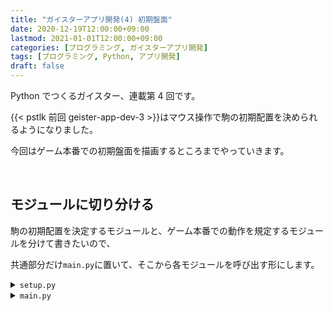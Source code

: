 ```yaml
---
title: "ガイスターアプリ開発(4) 初期盤面"
date: 2020-12-19T12:00:00+09:00
lastmod: 2021-01-01T12:00:00+09:00
categories: [プログラミング, ガイスターアプリ開発]
tags: [プログラミング, Python, アプリ開発]
draft: false
---
```


Python でつくるガイスター、連載第 4 回です。

{{< pstlk 前回 geister-app-dev-3 >}}はマウス操作で駒の初期配置を決められるようになりました。

今回はゲーム本番での初期盤面を描画するところまでやっていきます。

<!--more-->

<br/>

## モジュールに切り分ける

駒の初期配置を決定するモジュールと、ゲーム本番での動作を規定するモジュールを分けて書きたいので、

共通部分だけ`main.py`に置いて、そこから各モジュールを呼び出す形にします。

<details>
<summary><code>setup.py</code></summary><br/>
```py {name="setup.py"}
import sys

import pygame
from pygame.locals import *

from config import IVORY
import draw, mouse


def _check_color(colors):
    '''
    駒がすべて配置済みで赤と青が半分ずつあるか
    -> bool

    colors : list <- [str]
        色のリスト
    '''
    return (len(colors) == 8
        and len([s for s in colors if s == 'R'])
            == len([s for s in colors if s == 'B']))


def main(screen, font, select_snd, decide_snd, forbid_snd):
    # 配置を決定する側
    # 0 - 先攻, 1 - 後攻
    _state = 0
    # 決定された初期配置
    # [{(int, int): Piece}]
    _order = [{}, {}]

    while True:
        satisfied = _check_color(list(_order[_state].values()))

        screen.fill(IVORY)
        draw.setup(screen, font, _state, _order[_state], not satisfied)
        pygame.display.update()

        # イベントハンドリング
        for event in pygame.event.get():
            # 閉じるボタン
            if event.type == QUIT:
                pygame.quit()
                sys.exit()
            # マウスクリック
            if event.type == MOUSEBUTTONDOWN:
                # 左
                if event.button == 1:
                    _mouse_pos = event.pos
                    _square_pos = tuple(mouse.chcoord(_mouse_pos))

                    for i in range(1, 5):
                        for j in range(2, 4):
                            if _square_pos == (i, j):
                                select_snd.play()
                                _order[_state][(i, j)] = 'R'
                    
                    if mouse.on_area(*_mouse_pos, 500, 530, 80, 50):
                        if satisfied:
                            decide_snd.play()
                            _state += 1
                        else:
                            forbid_snd.play()
                # 右
                elif event.button == 3:
                    _mouse_pos = event.pos
                    _square_pos = tuple(mouse.chcoord(_mouse_pos))

                    for i in range(1, 5):
                        for j in range(2, 4):
                            if _square_pos == (i, j):
                                select_snd.play()
                                _order[_state][(i, j)] = 'B'
            # キー
            if event.type == KEYDOWN:
                # Esc キー
                if event.key == K_ESCAPE:
                    pygame.quit()
                    sys.exit()
```

</details>

<details>
<summary><code>game.py</code></summary><br/>
```py {name="game.py"}
import sys

import pygame
from pygame.locals import *

from config import IVORY


def main(screen):
    while True:
        screen.fill(IVORY)
        pygame.display.update()

        # イベントハンドリング
        for event in pygame.event.get():
            # 閉じるボタン
            if event.type == QUIT:
                pygame.quit()
                sys.exit()
            # キー
            if event.type == KEYDOWN:
                # Esc キー
                if event.key == K_ESCAPE:
                    pygame.quit()
                    sys.exit()
```

</details>

<details>
<summary><code>main.py</code></summary><br/>
```py {name="main.py", hl_lines=["21-22"]}
import sys

import pygame
from pygame.locals import *

from config import DISP_SIZE
import setup, game


if __name__ == '__main__':
    pygame.init()
    # 音声の設定
    snd = pygame.mixer.Sound
    select_snd = snd('./sounds/select.wav')
    decide_snd = snd('./sounds/decide.wav')
    forbid_snd = snd('./sounds/forbid.wav')

    pygame.display.set_caption('Geister')
    font = pygame.font.SysFont('hg丸ｺﾞｼｯｸmpro', 16)

    setup.main(screen, font, select_snd, decide_snd, forbid_snd)
    game.main(screen)
```

</details>

<br/>

`setup.py`での`while`ループが終了すれば`game.py`でのループが開始します。

<br/>

## 駒クラスを作成する

盤面のデータは、位置：駒の辞書型にすることにします。

駒はオブジェクトとして、どちら側の駒か、色は何かなどの属性を持たせます。

```py {name="piece.py"}
import numpy as np

class Piece:
    def __init__(self, color, side):
        self.color = color  # 赤('R') or 青('B')
        self.side = side    # 先攻(0) or 後攻(1)
    
    def __repr__(self):
        return self.color + str(self.side)
    
    def covering_squares(self, pos):
        '''
        可能な移動先のマスのリスト
        -> list <- [(int, int)]

        pos : tuple <- (int, int)
            現在の位置
        '''
        pos_ = np.asarray(pos) + [(0, 1), (0, -1), (-1, 0), (1, 0)]
        dest = [(x, y) for x, y in pos_ if 0 <= x <= 5 and 0 <= y <= 5]
        if self.color == 'B':
            if self.side == 0:
                if pos == (0, 0):
                    dest += [(0, -1)]
                if pos == (5, 0):
                    dest += [(5, -1)]
            elif self.side == 1:
                if pos == (0, 5):
                    dest += [(0, 6)]
                if pos == (5, 5):
                    dest += [(5, 6)]

        return dest
```

`__repr__`メソッドはデバッグのときに役立ちます。

`print`したときに出力される文字列を返しますが、これがないとオブジェクトidだけを返すので属性の情報がわかりづらくなります。

<br/>

`convering_squares`メソッドの条件分岐は、良いおばけが相手の陣地の角から脱出することができるようにするものです。

<br/>

## 初期盤面を生成する

プレイヤーの配置から初期盤面を生成する関数を作ります。

```py {name="setup.py"}
...
from piece import Piece
...

def _init_board(order1, order2):
    '''
    駒の配置から初期盤面を出力
    -> dict <- {(int, int): Piece}

    order1, order2 : dict <- {(int, int): str}
        駒の初期配置. order1 が先攻
    '''
    return {**{(5-x, 3-y): Piece(s, 1) for (x, y), s in order2.items()},
        **{(x, y+2): Piece(s, 0) for (x, y), s in order1.items()}}

```

盤面は左上が`(0, 0)`から右下が`(5, 5)`までで座標を取っていて、

駒の位置は先手が`(1, 4)`から`(4, 5)`、後手が`(1, 0)`から`(4, 1)`までとなります。

マウスで登録したときには左上`(1, 2)`、右下`(4, 3)`になっているので、座標を変換しています。

先手は平行移動だけですが、後手は180度回転もしています。

<br/>

これで`_init_board(*_order)`とすれば、初期盤面を返すことができます。

これを`setup.main()`の返り値として`main.py`に渡し、

さらに`game.py`に引数として渡すことで盤面を描画していきます。

```py {name="setup.py", hl_lines=[14]}
...
        # イベントハンドリング
        for event in pygame.event.get():
            ...
            # マウスクリック
            if event.type == MOUSEBUTTONDOWN:
                # 左
                if event.button == 1:
                    ...
                    
                    if mouse.on_area(*_mouse_pos, 500, 530, 80, 50):
                        if satisfied:
                            decide_snd.play()
                            if _state == 1: return _init_board(*_order)
                            _state += 1
                        ...
```

```py {name="main.py", hl_lines=["4-5"], inline_hl=[0:["0-1"], 1:["5-6"]]}
...
if __name__ == '__main__':
    ...
    orders = setup.main(screen, font, select_snd, decide_snd, forbid_snd)
    game.main(screen, orders)
```

```py {name="game.py", hl_lines=[2], inline_hl=[0:["4-5"]]}
...
def main(screen, orders):
    ...
```

### 盤面を描画する

さて、盤面を描画する関数を定義していきます。

ガイスターでは良いおばけが盤の角から外に出ると勝ちというルールがあるので、

角に矢印を描いています。

```py {name="draw.py"}
...
def _arrow(screen, coord, direction):
    '''
    矢印を描く

    screen : pygame.display.set_mode
    coord : tuple <- (int, int)
        矢先の座標
    direction : str <- 'U', 'D'
        'U' - 上, 'D' - 下
    '''
    assert direction == 'U' or direction == 'D',\
        'draw._arrow の引数 direction は "U", "D" の値を取ります'
    _coord = np.asarray(coord)
    if direction == 'D':
        pygame.draw.line(screen, BLACK,
            _coord, _coord + (PIECE_SIZE/2, -PIECE_SIZE/2), 2)
        pygame.draw.line(screen, BLACK,
            _coord, _coord - (PIECE_SIZE/2, PIECE_SIZE/2), 2)
        pygame.draw.line(screen, BLACK,
            _coord, _coord - (0, PIECE_SIZE), 2)
    else:
        pygame.draw.line(screen, BLACK,
            _coord, _coord + (PIECE_SIZE/2, PIECE_SIZE/2), 2)
        pygame.draw.line(screen, BLACK,
            _coord, _coord + (-PIECE_SIZE/2, PIECE_SIZE/2), 2)
        pygame.draw.line(screen, BLACK,
            _coord, _coord + (0, PIECE_SIZE), 2)
...
def board(screen, board, turn):
    '''
    ゲームボードと盤面上の駒を描く

    screen : pygame.display.set_mode
    board : dict <- {(int, int): Piece}
        駒の位置とオブジェクト
    turn : int <- 0, 1, 2
        0 - 先攻の駒を開く, 1 - 後攻の駒を開く, 2 - 両方開く,
    '''
    assert turn == 0 or turn == 1 or turn == 2, 'draw.board の引数 turn は 0, 1, 2 の値を取ります'
    # グリッド
    _grid(screen, MARGIN, 6, 6)
    # 角の矢印
    _padding = (SQUARE_SIZE - PIECE_SIZE)/2
    _arrow(screen, MARGIN+(SQUARE_SIZE/2, _padding), 'U')
    _arrow(screen, MARGIN+(11*SQUARE_SIZE/2, _padding), 'U')
    _arrow(screen, DISP_SIZE-MARGIN-(SQUARE_SIZE/2, _padding), 'D')
    _arrow(screen, DISP_SIZE-MARGIN-(11*SQUARE_SIZE/2, _padding), 'D')
    # 駒
    for pos, piece in board.items():
        if turn == 2:
            if piece.side == 0:
                _piece(screen, RED if piece.color == 'R' else BLUE, pos)
            else:
                _piece(screen, RED if piece.color == 'R' else BLUE, pos, True)
        elif turn == 0:
            if piece.side == 0:
                _piece(screen, RED if piece.color == 'R' else BLUE, pos)
            else:
                _piece(screen, GREY, pos, True)
        elif turn == 1:
            if piece.side == 0:
                _piece(screen, GREY, pos)
            else:
                _piece(screen, RED if piece.color == 'R' else BLUE, pos, True)
```

`BLACK`や`GREY`は色の定数で、`config.py`に定義しています。

<br/>

これを`game.py`で呼び出します。

```py {name="game.py", hl_lines=[10]}
...
import draw
...
def main(screen, orders):
    # ゲームボード {(int, int): Piece}
    _board = orders

    while True:
        screen.fill(IVORY)
        draw.board(screen, _board, 0)
        pygame.display.update()
        ...
```

これで駒の配置を決定したあとに、初期盤面が表示されます。

{{< img src=board alt="初期盤面" >}}

---

{{< pstlk 次回 geister-app-dev-5 >}}は駒の移動とターン交代時の画面を用意します。

読んでくれてありがとうございました。

では👋
